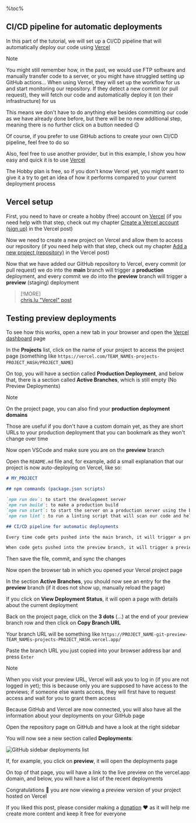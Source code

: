 %toc%

<article>

# CI/CD pipeline for automatic deployments

In this part of the tutorial, we will set up a CI/CD pipeline that will automatically deploy our code using [Vercel](https://vercel.com)

> [!NOTE]  
> You might still remember how, in the past, we would use FTP software and manually transfer code to a server, or you might have struggled setting up GitHub actions... When using Vercel, they will set up the workflow for us and start monitoring our repository. If they detect a new commit (or pull request), they will fetch our code and automatically deploy it (on their infrastructure) for us  
>  
> This means we don't have to do anything else besides committing our code as we have already done before, but there will be no new additional step, meaning there is no further click on a button needed 😉  

Of course, if you prefer to use GitHub actions to create your own CI/CD pipeline, feel free to do so

Also, feel free to use another provider, but in this example, I show you how easy and quick it is to use [Vercel](https://vercel.com)

The Hobby plan is free, so if you don't know Vercel yet, you might want to give it a try to get an idea of how it performs compared to your current deployment process

## Vercel setup

First, you need to have or create a hobby (free) account on [Vercel](https://vercel.com) (if you need help with that step, check out my chapter [Create a Vercel account (sign up)](/web_development/posts/vercel#create-an-account-sign-up) in the Vercel post)

Now we need to create a new project on Vercel and allow them to access our repository (if you need help with that step, check out my chapter [Add a new project (repository)](/web_development/posts/vercel#add-a-new-project-repository) in the Vercel post)

Now that we have added our GitHub repository to Vercel, every commit (or pull request) we do into the **main** branch will trigger a **production** deployment, and every commit we do into the **preview** branch will trigger a **preview** (staging) deployment

> [!MORE]  
> [chris.lu "Vercel" post](/web_development/posts/vercel)  

## Testing preview deployments

To see how this works, open a new tab in your browser and open the [Vercel dashboard](https://vercel.com/dashboard) page

In the **Projects** list, click on the name of your project to access the project page (something like `https://vercel.com/TEAM_NAMEs-projects-PROJECT_HASH/PROJECT_NAME`)

On top, you will have a section called **Production Deployment**, and below that, there is a section called **Active Branches**, which is still empty (No Preview Deployments)

> [!NOTE]  
> On the project page, you can also find your **production deployment domains**  
>  
> Those are useful if you don't have a custom domain yet, as they are short URLs to your production deployment that you can bookmark as they won't change over time  

Now open VSCode and make sure you are on the **preview** branch

Open the `README.md` file and, for example, add a small explanation that our project is now auto-deploying on Vercel, like so:

```md showLineNumbers {10-12}
# MY_PROJECT

## npm commands (package.json scripts)

`npm run dev`: to start the development server  
`npm run build`: to make a production build  
`npm run start`: to start the server on a production server using the build we made with the previous command  
`npm run lint`: to run a linting script that will scan our code and help us find problems in our code  

## CI/CD pipeline for automatic deployments

Every time code gets pushed into the main branch, it will trigger a production deployment

When code gets pushed into the preview branch, it will trigger a preview deployment

```

Then save the file, commit, and sync the changes

Now open the browser tab in which you opened your Vercel project page

In the section **Active Branches**, you should now see an entry for the **preview** branch (if it does not show up, manually reload the page)

If you click on **View Deployment Status**, it will open a page with details about the current deployment

Back on the project page, click on the **3 dots** (...) at the end of your preview branch row and then click on **Copy Branch URL**

Your branch URL will be something like `https://PROJECT_NAME-git-preview-TEAM_NAMEs-projects-PROJECT_HASH.vercel.app/`

Paste the branch URL you just copied into your browser address bar and press `Enter`

> [!NOTE]  
> When you visit your preview URL, Vercel will ask you to log in (if you are not logged in yet); this is because only you are supposed to have access to the previews; if someone else wants access, they will first have to request access and wait for you to grant them access  

Because GitHub and Vercel are now connected, you will also have all the information about your deployments on your GitHub page

Open the repository page on GitHub and have a look at the right sidebar

You will now see a new section called **Deployments**:

![GitHub sidebar deployments list](../../../../../public/assets/images/app/web_development/tutorials/next-js-static-mdx-blog/github_project_sidebar_deployments_list.png)

If, for example, you click on **preview**, it will open the deployments page

On top of that page, you will have a link to the live preview on the vercel.app domain, and below, you will have a list of the recent deployments

Congratulations 🎉 you are now viewing a preview version of your project hosted on Vercel

If you liked this post, please consider making a [donation](https://buymeacoffee.com/chriswwweb) ❤️ as it will help me create more content and keep it free for everyone

</article>
